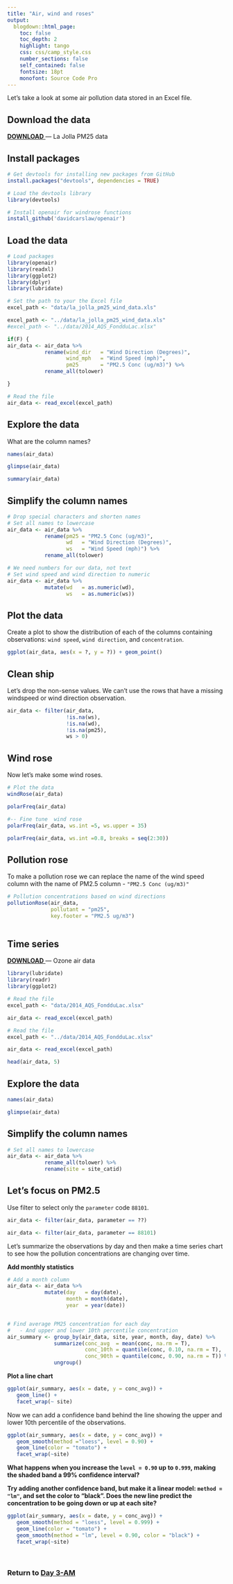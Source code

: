 ```yaml
---
title: "Air, wind and roses"
output: 
  blogdown::html_page: 
    toc: false
    toc_depth: 2
    highlight: tango
    css: css/camp_style.css
    number_sections: false
    self_contained: false
    fontsize: 18pt
    monofont: Source Code Pro
---
```



Let's take a look at some air pollution data stored in an Excel file.

## Download the data

<a href="https://itep-r.netlify.com/data/la_jolla_pm25_wind_data.xls">
<span class = "btn_code_blue"> __DOWNLOAD__  </span></a> —  La Jolla PM25 data


## Install packages
```r

# Get devtools for installing new packages from GitHub
install.packages("devtools", dependencies = TRUE)

# Load the devtools library 
library(devtools)

# Install openair for windrose functions
install_github('davidcarslaw/openair')
```


## Load the data
```r

# Load packages
library(openair)
library(readxl)
library(ggplot2)
library(dplyr)
library(lubridate)

# Set the path to your the Excel file
excel_path <- "data/la_jolla_pm25_wind_data.xls"
```

```r
excel_path <- "../data/la_jolla_pm25_wind_data.xls"
#excel_path <- "../data/2014_AQS_FondduLac.xlsx"

if(F) {
air_data <- air_data %>% 
            rename(wind_dir   = "Wind Direction (Degrees)",
                   wind_mph   = "Wind Speed (mph)",
                   pm25       = "PM2.5 Conc (ug/m3)") %>%
            rename_all(tolower)

}

```

```r
# Read the file
air_data <- read_excel(excel_path)
```

## Explore the data

What are the column names? 

```r

names(air_data)

glimpse(air_data)

summary(air_data)

```



## Simplify the column names
```r

# Drop special characters and shorten names
# Set all names to lowercase
air_data <- air_data %>% 
            rename(pm25 = "PM2.5 Conc (ug/m3)", 
                   wd   = "Wind Direction (Degrees)",
                   ws   = "Wind Speed (mph)") %>%
            rename_all(tolower)

# We need numbers for our data, not text
# Set wind speed and wind direction to numeric
air_data <- air_data %>% 
            mutate(wd   = as.numeric(wd),
                   ws   = as.numeric(ws))

```


## Plot the data

Create a plot to show the distribution of each of the columns containing observations: `wind speed`, `wind direction`, and `concentration`.


```r

ggplot(air_data, aes(x = ?, y = ?)) + geom_point()


```

## Clean ship

Let's drop the non-sense values. We can't use the rows that have a missing windspeed or wind direction observation.

```r
air_data <- filter(air_data, 
                   !is.na(ws), 
                   !is.na(wd),
                   !is.na(pm25),
                   ws > 0)
```

## Wind rose

Now let's make some wind roses.

```r

# Plot the data
windRose(air_data)

polarFreq(air_data)
```

```r
#-- Fine tune  wind rose
polarFreq(air_data, ws.int =5, ws.upper = 35)

polarFreq(air_data, ws.int =0.8, breaks = seq(2:30))

```


## Pollution rose

To make a pollution rose we can replace the name of the wind speed column with the name of PM2.5 column - `"PM2.5 Conc (ug/m3)"`

```r

# Pollution concentrations based on wind directions
pollutionRose(air_data, 
              pollutant = "pm25",
              key.footer = "PM2.5 ug/m3")
              
```



## Time series

<a href="https://itep-r.netlify.com/data/la_jolla_pm25_wind_data.xls">
<span class = "btn_code_blue"> __DOWNLOAD__  </span></a> —  Ozone air data

```r
library(lubridate)
library(readr)
library(ggplot2)

# Read the file
excel_path <- "data/2014_AQS_FondduLac.xlsx"

air_data <- read_excel(excel_path)
```

```r
# Read the file
excel_path <- "../data/2014_AQS_FondduLac.xlsx"

air_data <- read_excel(excel_path)

head(air_data, 5)
```


## Explore the data
```r

names(air_data)

glimpse(air_data)
```

## Simplify the column names
```r

# Set all names to lowercase
air_data <- air_data %>% 
            rename_all(tolower) %>%
            rename(site = site_catid)

```

## Let's focus on PM2.5

Use filter to select only the `parameter` code `88101`.

```r

air_data <- filter(air_data, parameter == ??)
```


```r

air_data <- filter(air_data, parameter == 88101)
```



Let's summarize the observations by day and then make a time series chart to see how the pollution concentrations are changing over time.

__Add monthly statistics__
```r

# Add a month column
air_data <- air_data %>% 
            mutate(day   = day(date),
                   month = month(date),
                   year  = year(date))


# Find average PM25 concentration for each day
#   - And upper and lower 10th percentile concentration
air_summary <- group_by(air_data, site, year, month, day, date) %>%
               summarize(conc_avg  = mean(conc, na.rm = T),
                         conc_10th = quantile(conc, 0.10, na.rm = T),
                         conc_90th = quantile(conc, 0.90, na.rm = T)) %>%
               ungroup()


```


__Plot a line chart__
```r

ggplot(air_summary, aes(x = date, y = conc_avg)) +
   geom_line() +
   facet_wrap(~ site)

```


Now we can add a confidence band behind the line showing the upper and lower 10th percentile of the observations.

```r

ggplot(air_summary, aes(x = date, y = conc_avg)) + 
   geom_smooth(method ="loess", level = 0.90) +
   geom_line(color = "tomato") +
   facet_wrap(~site)

```


__What happens when you increase the `level = 0.90` up to `0.999`, making the shaded band a 99% confidence interval?__

__Try adding another confidence band, but make it a linear model: `method = "lm"`, and set the color to "black". Does the new line predict the concentration to be going down or up at each site?__


```r

ggplot(air_summary, aes(x = date, y = conc_avg)) + 
   geom_smooth(method = "loess", level = 0.999) +
   geom_line(color = "tomato") +
   geom_smooth(method = "lm", level = 0.90, color = "black") +
   facet_wrap(~site)

```

<br>

### <i class="fa fa-rocket" aria-hidden="true"></i> Return to [Day 3-AM](day3_am.html) {-}

<br>


<br>
